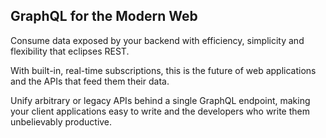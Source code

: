 ## GraphQL for the Modern Web

Consume data exposed by your backend with efficiency, simplicity and
flexibility that eclipses REST.

With built-in, real-time subscriptions, this is the future of web
applications and the APIs that feed them their data.

Unify arbitrary or legacy APIs behind a single GraphQL endpoint,
making your client applications easy to write and the developers
who write them unbelievably productive.
